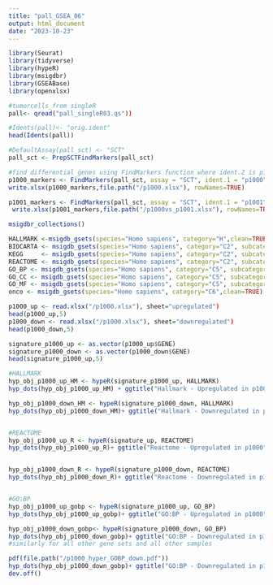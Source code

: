 ```yaml
---
title: "pall_GSEA_06"
output: html_document
date: "2023-10-23"
---
```

```r
library(Seurat)
library(tidyverse)
library(hypeR)
library(msigdbr)
library(GSEABase)
library(openxlsx)
```



```r
#tumorcells_from singleR
pall<- qread("pall_singleR03.qs"))
```



```r
#Idents(pall)<- "orig.ident"
head(Idents(pall))

#DefaultAssay(pall_sct) <- "SCT"
pall_sct <- PrepSCTFindMarkers(pall_sct)

#find differential genes using FindMarkers function where ident.2 is p1000
p1000_markers <- FindMarkers(pall_sct, assay = "SCT", ident.1 = "p1000", only.pos = FALSE, min.pct = 0.25, logfc.threshold = 0.25, verbose = FALSE)
write.xlsx(p1000_markers,file.path("/p1000.xlsx"), rowNames=TRUE)

p1001_markers <- FindMarkers(pall_sct, assay = "SCT", ident.1 = "p1001", ident.2 ="p1000" , only.pos = FALSE, min.pct = 0.25, logfc.threshold = 0.25, verbose = FALSE)
 write.xlsx(p1001_markers,file.path("/p1000vs_p1001.xlsx"), rowNames=TRUE)

```


```r
msigdbr_collections()
```

```r
HALLMARK <-msigdb_gsets(species="Homo sapiens", category="H",clean=TRUE)
BIOCARTA <- msigdb_gsets(species="Homo sapiens", category="C2", subcategory="CP:BIOCARTA",clean=TRUE)
KEGG     <- msigdb_gsets(species="Homo sapiens", category="C2", subcategory="CP:KEGG",clean=TRUE)
REACTOME <- msigdb_gsets(species="Homo sapiens", category="C2", subcategory="CP:REACTOME",clean=TRUE)
GO_BP <- msigdb_gsets(species="Homo sapiens", category="C5", subcategory="GO:BP",clean=TRUE)
GO_CC <- msigdb_gsets(species="Homo sapiens", category="C5", subcategory="GO:CC",clean=TRUE)
GO_MF <- msigdb_gsets(species="Homo sapiens", category="C5", subcategory="GO:MF",clean=TRUE)
onco <- msigdb_gsets(species="Homo sapiens", category="C6",clean=TRUE)
```

```r
p1000_up <- read.xlsx("/p1000.xlsx"), sheet="upregulated")
head(p1000_up,5)
p1000_down <- read.xlsx("/p1000.xlsx"), sheet="downregulated")
head(p1000_down,5)

signature_p1000_up <- as.vector(p1000_up$GENE)
signature_p1000_down <- as.vector(p1000_down$GENE)
head(signature_p1000_up,5)
```


```r
#HALLMARK
hyp_obj_p1000_up_HM <- hypeR(signature_p1000_up, HALLMARK)
hyp_dots(hyp_obj_p1000_up_HM) + ggtitle("Hallmark - Upregulated in p1000")

hyp_obj_p1000_down_HM <- hypeR(signature_p1000_down, HALLMARK)
hyp_dots(hyp_obj_p1000_down_HM)+ ggtitle("Hallmark - Downregulated in p1000")


#REACTOME
hyp_obj_p1000_up_R <- hypeR(signature_up, REACTOME)
hyp_dots(hyp_obj_p1000_up_R)+ ggtitle("Reactome - Upregulated in p1000")


hyp_obj_p1000_down_R <- hypeR(signature_p1000_down, REACTOME)
hyp_dots(hyp_obj_p1000_down_R)+ ggtitle("Reactome - Downregulated in p1000")


#GO:BP
hyp_obj_p1000_up_gobp <- hypeR(signature_p1000_up, GO_BP)
hyp_dots(hyp_obj_p1000_up_gobp)+ ggtitle("GO:BP - Upregulated in p1000")

hyp_obj_p1000_down_gobp<- hypeR(signature_p1000_down, GO_BP)
hyp_dots(hyp_obj_p1000_down_gobp)+ ggtitle("GO:BP - Downregulated in p1000")
#similarly for all other gene sets and all other samples

```

```r
pdf(file.path("/p1000_hyper_GOBP_down.pdf"))
hyp_dots(hyp_obj_p1000_down_gobp)+ ggtitle("GO:BP - Downregulated in p1000")
dev.off()
```

